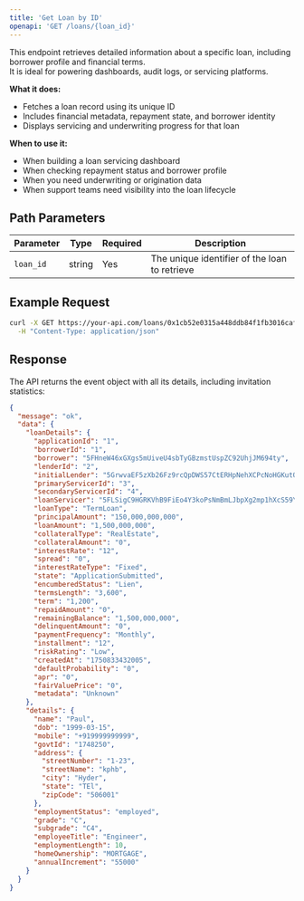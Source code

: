 ```yaml
---
title: 'Get Loan by ID'
openapi: 'GET /loans/{loan_id}'
---
```


This endpoint retrieves detailed information about a specific loan, including borrower profile and financial terms.  
It is ideal for powering dashboards, audit logs, or servicing platforms.

**What it does:**
- Fetches a loan record using its unique ID
- Includes financial metadata, repayment state, and borrower identity
- Displays servicing and underwriting progress for that loan

**When to use it:**
- When building a loan servicing dashboard
- When checking repayment status and borrower profile
- When you need underwriting or origination data
- When support teams need visibility into the loan lifecycle

## Path Parameters

| Parameter | Type | Required | Description |
|-----------|------|----------|-------------|
| `loan_id` | string | Yes | The unique identifier of the loan to retrieve |

## Example Request

```bash
curl -X GET https://your-api.com/loans/0x1cb52e0315a448ddb84f1fb3016caf0686a864896dec79d7d89d1421d2ff208f \
  -H "Content-Type: application/json"
```

## Response

The API returns the event object with all its details, including invitation statistics:

```json
{
  "message": "ok",
  "data": {
    "loanDetails": {
      "applicationId": "1",
      "borrowerId": "1",
      "borrower": "5FHneW46xGXgs5mUiveU4sbTyGBzmstUspZC92UhjJM694ty",
      "lenderId": "2",
      "initialLender": "5GrwvaEF5zXb26Fz9rcQpDWS57CtERHpNehXCPcNoHGKutQY",
      "primaryServicerId": "3",
      "secondaryServicerId": "4",
      "loanServicer": "5FLSigC9HGRKVhB9FiEo4Y3koPsNmBmLJbpXg2mp1hXcS59Y",
      "loanType": "TermLoan",
      "principalAmount": "150,000,000,000",
      "loanAmount": "1,500,000,000",
      "collateralType": "RealEstate",
      "collateralAmount": "0",
      "interestRate": "12",
      "spread": "0",
      "interestRateType": "Fixed",
      "state": "ApplicationSubmitted",
      "encumberedStatus": "Lien",
      "termsLength": "3,600",
      "term": "1,200",
      "repaidAmount": "0",
      "remainingBalance": "1,500,000,000",
      "delinquentAmount": "0",
      "paymentFrequency": "Monthly",
      "installment": "12",
      "riskRating": "Low",
      "createdAt": "1750833432005",
      "defaultProbability": "0",
      "apr": "0",
      "fairValuePrice": "0",
      "metadata": "Unknown"
    },
    "details": {
      "name": "Paul",
      "dob": "1999-03-15",
      "mobile": "+919999999999",
      "govtId": "1748250",
      "address": {
        "streetNumber": "1-23",
        "streetName": "kphb",
        "city": "Hyder",
        "state": "TEl",
        "zipCode": "506001"
      },
      "employmentStatus": "employed",
      "grade": "C",
      "subgrade": "C4",
      "employeeTitle": "Engineer",
      "employmentLength": 10,
      "homeOwnership": "MORTGAGE",
      "annualIncrement": "55000"
    }
  }
}

```

